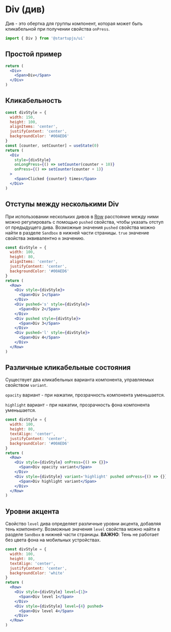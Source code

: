 
# Div (див)

Див - это обертка для группы компонент, которая может быть кликабельной при получении свойства `onPress`.

```jsx
import { Div } from '@startupjs/ui'
```

## Простой пример
```jsx example
return (
  <Div>
    <Span>Div</Span>
  </Div>
)
```

## Кликабельность

```jsx example
const divStyle = {
  width: 150,
  height: 100,
  alignItems: 'center',
  justifyContent: 'center',
  backgroundColor: '#00AED6'
}
const [counter, setCounter] = useState(0)
return (
  <Div
    style={divStyle}
    onLongPress={() => setCounter(counter + 10)}
    onPress={() => setCounter(counter + 1)}
  >
    <Span>Clicked {counter} times</Span>
  </Div>
)
```

## Отступы между несколькими Div

При использовании нескольких дивов в [Row](/docs/components/Row) расстояние между ними можно регулировать с помощью `pushed` свойства, чтобы указать отступ от предыдущего дива. Возможные значения `pushed` свойства можно найти в разделе `Sandbox` в нижней части страницы. `true` значение свойства эквивалентно `m` значению.

```jsx example
const divStyle = {
  width: 100,
  height: 80,
  alignItems: 'center',
  justifyContent: 'center',
  backgroundColor: '#00AED6'
}
return (
  <Row>
    <Div style={divStyle}>
      <Span>Div 1</Span>
    </Div>
    <Div pushed='s' style={divStyle}>
      <Span>Div 2</Span>
    </Div>
    <Div pushed style={divStyle}>
      <Span>Div 3</Span>
    </Div>
    <Div pushed='l' style={divStyle}>
      <Span>Div 4</Span>
    </Div>
  </Row>
)
```

## Различные кликабельные состояния

Существует два кликабельных варианта компонента, управляемых свойством `variant`.

`opacity` вариант - при нажатии, прозрачность компонента уменьшается.

`highlight` вариант - при нажатии, прозрачность фона компонента уменьшается.

```jsx example
const divStyle = {
  width: 100,
  height: 80,
  textAlign: 'center',
  justifyContent: 'center',
  backgroundColor: '#00AED6'
}
return (
  <Row>
    <Div style={divStyle} onPress={() => {}}>
      <Span>Div opacity variant</Span>
    </Div>
    <Div style={divStyle} variant='highlight' pushed onPress={() => {}}>
      <Span>Div highlight variant</Span>
    </Div>
  </Row>
)
```

## Уровни акцента

Свойство `level` дива определяет различные уровни акцента, добавляя тень компоненту. Возможные значения `level` свойства можно найти в разделе `Sandbox` в нижней части страницы.
**ВАЖНО**: Тень не работает без цвета фона на мобильных устройствах.

```jsx example
const divStyle = {
  width: 100,
  height: 80,
  textAlign: 'center',
  justifyContent: 'center',
  backgroundColor: 'white'
}
return (
  <Row>
    <Div style={divStyle} level={1}>
      <Span>Div level 1</Span>
    </Div>
    <Div style={divStyle} level={4} pushed>
      <Span>Div level 4</Span>
    </Div>
  </Row>
)
```
